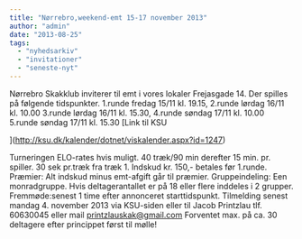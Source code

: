 ```yaml
---
title: "Nørrebro,weekend-emt 15-17 november 2013"
author: "admin"
date: "2013-08-25"
tags: 
  - "nyhedsarkiv"
  - "invitationer"
  - "seneste-nyt"
---
```


Nørrebro Skakklub inviterer til emt i vores lokaler Frejasgade 14. Der spilles på følgende tidspunkter. 1.runde fredag 15/11 kl. 19.15, 2.runde lørdag 16/11 kl. 10.00 3.runde lørdag 16/11 kl. 15.30, 4.runde søndag 17/11 kl. 10.00 5.runde søndag 17/11 kl. 15.30 [Link til KSU

](http://ksu.dk/kalender/dotnet/viskalender.aspx?id=1247)

Turneringen ELO-rates hvis muligt. 40 træk/90 min derefter 15 min. pr. spiller. 30 sek pr.træk fra træk 1. Indskud kr. 150,- betales før 1.runde. Præmier: Alt indskud minus emt-afgift går til præmier. Gruppeindeling: Een monradgruppe. Hvis deltagerantallet er på 18 eller flere inddeles i 2 grupper. Fremmøde:senest 1 time efter annonceret starttidspunkt. Tilmelding senest mandag 4. november 2013 via KSU-siden eller til Jacob Printzlau tlf. 60630045 eller mail printzlauskak@gmail.com Forventet max. på ca. 30 deltagere efter princippet først til mølle!
